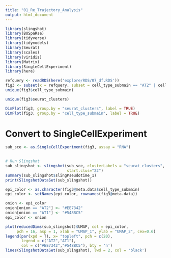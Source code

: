 ```yaml
---
title: "01_Re_Trajectory_Analysis"
output: html_document
---
```


```r
library(slingshot)
library(BUSpaRse)
library(tidyverse)
library(tidymodels)
library(Seurat)
library(scales)
library(viridis)
library(Matrix)
library(SingleCellExperiment)
library(here)
```

```r
refquery <- readRDS(here('explore/RDS/07_df.RDS'))
fig3 <- subset(x = refquery, subset = cell_type_submain == "AT2" | cell_type_submain == "AT1")
unique(fig3$cell_type_submain)
```

```r
unique(fig3$seurat_clusters)
```


```r
DimPlot(fig3, group.by = "seurat_clusters", label = TRUE)
DimPlot(fig3, group.by = "cell_type_submain", label = TRUE)
```

# Convert to SingleCellExperiment
```r
sub_sce <- as.SingleCellExperiment(fig3, assay = "RNA")

                
# Run Slingshot
sub_slingshot <- slingshot(sub_sce, clusterLabels = "seurat_clusters", reducedDim = 'UMAP',
                           start.clus="22")
summary(sub_slingshot$slingPseudotime_1)
print(SlingshotDataSet(sub_slingshot))
```

```r

epi_color <- as.character(fig3@meta.data$cell_type_submain)
epi_color <- setNames(epi_color, rownames(fig3@meta.data))

onion <- epi_color
onion[onion == "AT2"] <- "#EE7342"
onion[onion == "AT1"] <- "#548BC5"
epi_color <- onion

plot(reducedDims(sub_slingshot)$UMAP, col = epi_color,
     pch = 16, asp = 1, xlab = "UMAP_1", ylab = "UMAP_2", cex=0.6)   
legend(par(xpd = T), x= "topleft", pch = c(20), 
       legend = c("AT2","AT1"), 
       col = c("#EE7342","#548BC5"), bty = 'n')
lines(SlingshotDataSet(sub_slingshot), lwd = 2, col = 'black')

```


